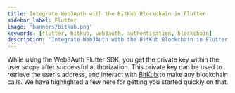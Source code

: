 ```yaml
---
title: Integrate Web3Auth with the BitKub Blockchain in Flutter
sidebar_label: Flutter
image: 'banners/bitkub.png'
keywords: [flutter, bitkub, web3auth, authentication, blockchain]
description: 'Integrate Web3Auth with the BitKub Blockchain in Flutter | Documentation - Web3Auth'
---
```



<SEO
  title="Integrate Web3Auth with the BitKub Blockchain in Flutter"
  description="Integrate Web3Auth with the BitKub Blockchain in Flutter | Documentation - Web3Auth"
  image="https://web3auth.io/docs/banners/bitkub.png"
  slug="/embedded-wallets/connect-blockchain/evm/bitkub/flutter"
/>

While using the Web3Auth Flutter SDK, you get the private key within the user scope after successful authorization. This private key can be used to retrieve the user's address, and interact with [BitKub](https://developers.bitkubchain.com/) to make any blockchain calls. We have highlighted a few here for getting you started quickly on that.

<EVMInteraction />
